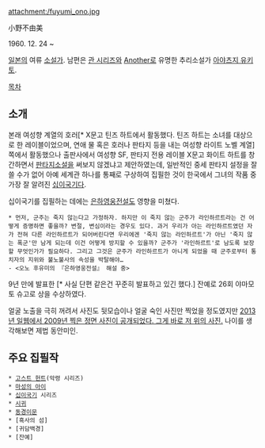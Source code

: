 attachment:/fuyumi_ono.jpg

小野不由美

1960. 12. 24 ~

[[일본]]의 여류 [[소설가]]. 남편은 [[관 시리즈]]와 [[Another]]로 유명한 추리소설가 [[아야츠지 유키토]].

[[목차]]
== 소개 ==
본래 여성향 계열의 호러[* X문고 틴즈 하트에서 활동했다. 틴즈 하트는 소녀를 대상으로 한 레이블이었으며, 연애 물 혹은 호러나 판타지 등을 내는 여성향 라이트 노벨 계열]쪽에서 활동했으나 출판사에서 여성향 SF, 판타지 전용 레이블 X문고 화이트 하트를 창간하면서 [[판타지소설]]을 써보지 않겠냐고 제안하였는데, 일반적인 중세 판타지 설정을 잘 쓸 수가 없어 아예 세계관 하나를 통째로 구상하여 집필한 것이 한국에서 그녀의 작품 중 가장 잘 알려진 [[십이국기]]다.

십이국기를 집필하는 데에는 [[은하영웅전설]]도 영향을 미쳤다.

 * 먼저, 군주는 죽지 않는다고 가정하자. 하지만 이 죽지 않는 군주가 라인하르트라는 건 어떻게 증명하면 좋을까? 변절, 변심이라는 경우도 있다. 과거 우리가 아는 라인하르트였던 자가 전혀 다른 라인하르트가 되어버린다면 우리에겐 '죽지 않는 라인하르트'가 아닌 '죽지 않는 폭군'만 남게 되는데 이건 어떻게 방지할 수 있을까? 군주가 '라인하르트'로 남도록 보장할 무엇인가가 필요하다. 그리고 그것은 군주가 라인하르트가 아니게 되었을 때 군주로부터 통치자의 지위와 불노불사의 속성을 박탈해야… 
 - <오노 후유미의 『은하영웅전설』 해설 중>

9년 만에 발표한 [* 사실 단편 같은건 꾸준히 발표하고 있긴 했다.] 잔예로 26회 야마모토 슈고로 상을 수상하였다.

얼굴 노출을 극히 꺼려서 사진도 뒷모습이나 얼굴 숙인 사진만 찍었을 정도였지만 [http://ebilog.biz/2log/poverty/1371449444/ 2013년 일웹에서 2009년 찍은 정면 사진이 공개되었다. 그게 바로 저 위의 사진.] 나이를 생각해보면 제법 동안미인.
== 주요 집필작 ==
 * [[고스트 헌트]](악령 시리즈)
 * [[마성의 아이]]
 * [[십이국기]] 시리즈
 * [[시귀]] 
 * [[동경이문]]
 * [흑사의 섬]
 * [귀담백경]
 * [잔예]

 
